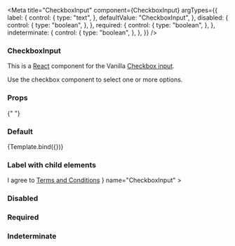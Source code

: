 
<Meta
  title="CheckboxInput"
  component={CheckboxInput}
  argTypes={{
    label: {
      control: {
        type: "text",
      },
      defaultValue: "CheckboxInput",
    },
    disabled: {
      control: {
        type: "boolean",
      },
    },
    required: {
      control: {
        type: "boolean",
      },
    },
    indeterminate: {
      control: {
        type: "boolean",
      },
    },
  }}
/>


### CheckboxInput

This is a [React](https://reactjs.org/) component for the Vanilla [Checkbox input](https://docs.vanillaframework.io/docs/base/forms#checkbox).

Use the checkbox component to select one or more options.

### Props

<ArgsTable of={CheckboxInput} />{" "}

### Default

<Canvas>
  <Story name="Default">{Template.bind({})}</Story>
</Canvas>

### Label with child elements

<Canvas>
  <Story name="Children">
    <CheckboxInput
      label={
        <>
          I agree to <a href="http://ubuntu.com/legal">Terms and Conditions</a>
        </>
      }
      name="CheckboxInput"
    ></CheckboxInput>
  </Story>
</Canvas>

### Disabled

<Canvas>
  <Story name="Disabled">
    <CheckboxInput label="Disabled" disabled></CheckboxInput>
  </Story>
</Canvas>

### Required

<Canvas>
  <Story name="Required">
    <CheckboxInput label="Required" required></CheckboxInput>
  </Story>
</Canvas>

### Indeterminate

<Canvas>
  <Story name="Indeterminate">
    <CheckboxInput label="Indeterminate" indeterminate></CheckboxInput>
  </Story>
</Canvas>
